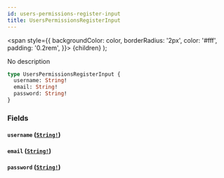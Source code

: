 ```yaml
---
id: users-permissions-register-input
title: UsersPermissionsRegisterInput
---
```


<span
style={{
      backgroundColor: color,
      borderRadius: '2px',
      color: '#fff',
      padding: '0.2rem',
    }}>
{children}
</span>
);

No description

```graphql
type UsersPermissionsRegisterInput {
  username: String!
  email: String!
  password: String!
}
```

### Fields

#### `username` ([`String!`](/v1/scalars/string))

#### `email` ([`String!`](/v1/scalars/string))

#### `password` ([`String!`](/v1/scalars/string))
